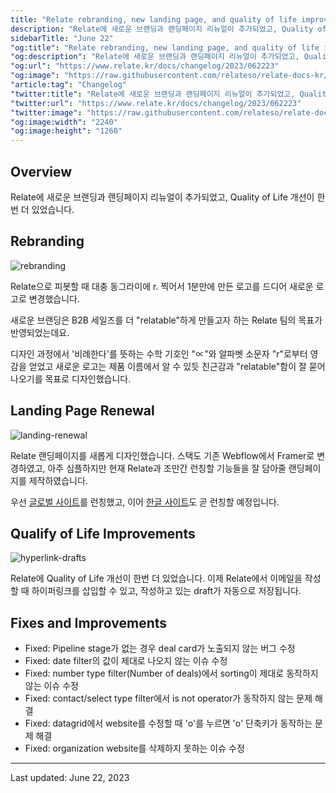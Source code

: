 ```yaml
---
title: "Relate rebranding, new landing page, and quality of life improvements"
description: "Relate에 새로운 브랜딩과 랜딩페이지 리뉴얼이 추가되었고, Quality of Life 개선이 한번 더 있었습니다."
sidebarTitle: "June 22"
"og:title": "Relate rebranding, new landing page, and quality of life improvements | Relate Changelog"
"og:description": "Relate에 새로운 브랜딩과 랜딩페이지 리뉴얼이 추가되었고, Quality of Life 개선이 한번 더 있었습니다."
"og:url": "https://www.relate.kr/docs/changelog/2023/062223"
"og:image": "https://raw.githubusercontent.com/relateso/relate-docs-kr/main/docs/images/changelog/rebranding.png"
"article:tag": "Changelog"
"twitter:title": "Relate에 새로운 브랜딩과 랜딩페이지 리뉴얼이 추가되었고, Quality of Life 개선이 한번 더 있었습니다."
"twitter:url": "https://www.relate.kr/docs/changelog/2023/062223"
"twitter:image": "https://raw.githubusercontent.com/relateso/relate-docs-kr/main/docs/images/changelog/rebranding.png"
"og:image:width": "2240"
"og:image:height": "1260"
---
```


## Overview

Relate에 새로운 브랜딩과 랜딩페이지 리뉴얼이 추가되었고, Quality of Life 개선이 한번 더 있었습니다.

## Rebranding

![rebranding](/docs/images/changelog/rebranding.png)

Relate으로 피봇할 때 대충 동그라미에 r. 찍어서 1분만에 만든 로고를 드디어 새로운 로고로 변경했습니다.

새로운 브랜딩은 B2B 세일즈를 더 "relatable"하게 만들고자 하는 Relate 팀의 목표가 반영되었는데요.

디자인 과정에서 '비례한다'를 뜻하는 수학 기호인 "∝"와 알파벳 소문자 "r"로부터 영감을 얻었고 새로운 로고는 제품 이름에서 알 수 있듯 친근감과 "relatable"함이 잘 묻어나오기를 목표로 디자인했습니다.

## Landing Page Renewal

![landing-renewal](/docs/images/changelog/landing-renewal.png)

Relate 랜딩페이지를 새롭게 디자인했습니다. 스택도 기존 Webflow에서 Framer로 변경하였고, 아주 심플하지만 현재 Relate과 조만간 런칭할 기능들을 잘 담아줄 랜딩페이지를 제작하였습니다. 

우선 [글로벌 사이트](https://www.relate.so/)를 런칭했고, 이어 [한글 사이트](https://www.relate.kr/)도 곧 런칭할 예정입니다.

## Qualify of Life Improvements

![hyperlink-drafts](/docs/images/changelog/hyperlink-drafts.png)

Relate에 Quality of Life 개선이 한번 더 있었습니다. 이제 Relate에서 이메일을 작성할 때 하이퍼링크를 삽입할 수 있고, 작성하고 있는 draft가 자동으로 저장됩니다.

## Fixes and Improvements

- Fixed: Pipeline stage가 없는 경우 deal card가 노출되지 않는 버그 수정
- Fixed: date filter의 값이 제대로 나오지 않는 이슈 수정
- Fixed: number type filter(Number of deals)에서 sorting이 제대로 동작하지 않는 이슈 수정
- Fixed: contact/select type filter에서 is not operator가 동작하지 않는 문제 해결
- Fixed: datagrid에서 website를 수정할 때 'o'를 누르면 'o' 단축키가 동작하는 문제 해결
- Fixed: organization website를 삭제하지 못하는 이슈 수정


---

Last updated: June 22, 2023